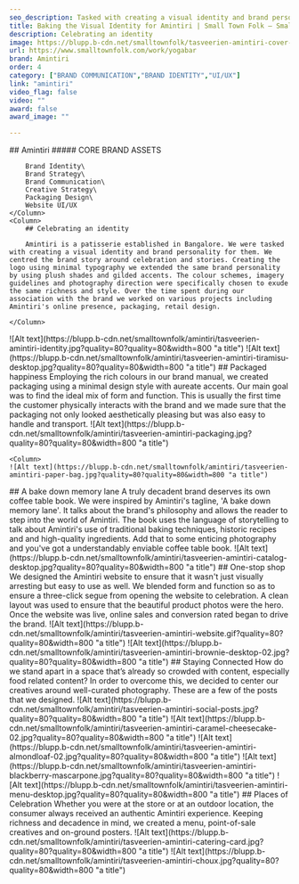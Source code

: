 ```yaml
---
seo_description: Tasked with creating a visual identity and brand personality for them, we spent time on various projects including Amintiri's online presence, packaging, retail design.
title: Baking the Visual Identity for Amintiri | Small Town Folk — Small Town Folk
description: Celebrating an identity 
image: https://blupp.b-cdn.net/smalltownfolk/tasveerien-amintiri-cover-03.jpg?quality=80
url: https://www.smalltownfolk.com/work/yogabar
brand: Amintiri 
order: 4
category: ["BRAND COMMUNICATION","BRAND IDENTITY","UI/UX"]
link: "amintiri"
video_flag: false
video: ""
award: false
award_image: ""

---
```


<Column2>
    <Column>
        ## Amintiri 
        ##### CORE BRAND ASSETS

        Brand Identity\
        Brand Strategy\
        Brand Communication\
        Creative Strategy\
        Packaging Design\
        Website UI/UX
    </Column>
    <Column>
        ## Celebrating an identity 
        
        Amintiri is a patisserie established in Bangalore. We were tasked with creating a visual identity and brand personality for them. We centred the brand story around celebration and stories. Creating the logo using minimal typography we extended the same brand personality by using plush shades and gilded accents. The colour schemes, imagery guidelines and photography direction were specifically chosen to exude the same richness and style. Over the time spent during our association with the brand we worked on various projects including Amintiri's online presence, packaging, retail design.

    </Column>
</Column2>

<Column>
    ![Alt text](https://blupp.b-cdn.net/smalltownfolk/amintiri/tasveerien-amintiri-identity.jpg?quality=80?quality=80&width=800 "a title")
</Column>

<Column>
    ![Alt text](https://blupp.b-cdn.net/smalltownfolk/amintiri/tasveerien-amintiri-tiramisu-desktop.jpg?quality=80?quality=80&width=800 "a title")
</Column>

<Column>
    ## Packaged happiness
    Employing the rich colours in our brand manual, we created packaging using a minimal design style with aureate accents. Our main goal was to find the ideal mix of form and function. This is usually the first time the customer physically interacts with the brand and we made sure that the packaging not only looked aesthetically pleasing but was also easy to handle and transport. 
</Column>

<Column2>
    <Column>
    ![Alt text](https://blupp.b-cdn.net/smalltownfolk/amintiri/tasveerien-amintiri-packaging.jpg?quality=80?quality=80&width=800 "a title")
    </Column>

    <Column>
    ![Alt text](https://blupp.b-cdn.net/smalltownfolk/amintiri/tasveerien-amintiri-paper-bag.jpg?quality=80?quality=80&width=800 "a title")
</Column>
</Column2>

<Column>
    ## A bake down memory lane
    A truly decadent brand deserves its own coffee table book. We were inspired by Amintiri's tagline, 'A bake down memory lane'. It talks about the brand's philosophy and allows the reader to step into the world of Amintiri. The book uses the language of storytelling to talk about Amintiri's use of traditional baking techniques, historic recipes and and high-quality ingredients. Add that to some enticing photography and you've got a understandably enviable coffee table book.
</Column>

<Column>
    ![Alt text](https://blupp.b-cdn.net/smalltownfolk/amintiri/tasveerien-amintiri-catalog-desktop.jpg?quality=80?quality=80&width=800 "a title")
</Column>

<Column>
    ## One-stop shop 
    We designed the Amintiri website to ensure that it wasn't just visually arresting but easy to use as well. We blended form and function so as to ensure a three-click segue from opening the website to celebration. A clean layout was used to ensure that the beautiful product photos were the hero. Once the website was live, online sales and conversion rated began to drive the brand.
</Column>

<Column>
    ![Alt text](https://blupp.b-cdn.net/smalltownfolk/amintiri/tasveerien-amintiri-website.gif?quality=80?quality=80&width=800 "a title")
</Column>

<Column>
    ![Alt text](https://blupp.b-cdn.net/smalltownfolk/amintiri/tasveerien-amintiri-brownie-desktop-02.jpg?quality=80?quality=80&width=800 "a title")
</Column>

<Column>
    ## Staying Connected  
    How do we stand apart in a space that’s already so crowded with content, especially food related content? In order to overcome this, we decided to center our creatives around well-curated photography. These are a few of the posts that we designed.
</Column>

<Column>
    ![Alt text](https://blupp.b-cdn.net/smalltownfolk/amintiri/tasveerien-amintiri-social-posts.jpg?quality=80?quality=80&width=800 "a title")
</Column>

<Column3>
    <Column>
    ![Alt text](https://blupp.b-cdn.net/smalltownfolk/amintiri/tasveerien-amintiri-caramel-cheesecake-02.jpg?quality=80?quality=80&width=800 "a title")
    </Column>
    <Column>
    ![Alt text](https://blupp.b-cdn.net/smalltownfolk/amintiri/tasveerien-amintiri-almondloaf-02.jpg?quality=80?quality=80&width=800 "a title")
    </Column>
    <Column>
    ![Alt text](https://blupp.b-cdn.net/smalltownfolk/amintiri/tasveerien-amintiri-blackberry-mascarpone.jpg?quality=80?quality=80&width=800 "a title")
    </Column>
</Column3>

<Column>
    ![Alt text](https://blupp.b-cdn.net/smalltownfolk/amintiri/tasveerien-amintiri-menu-desktop.jpg?quality=80?quality=80&width=800 "a title")
</Column>

<Column>
    ## Places of Celebration 
    Whether you were at the store or at an outdoor location, the consumer always received an authentic Amintiri experience. Keeping richness and decadence in mind, we created a menu, point-of-sale creatives and on-ground posters. 
</Column>

<Column2>
    <Column>
    ![Alt text](https://blupp.b-cdn.net/smalltownfolk/amintiri/tasveerien-amintiri-catering-card.jpg?quality=80?quality=80&width=800 "a title")
    </Column>
    <Column>
    ![Alt text](https://blupp.b-cdn.net/smalltownfolk/amintiri/tasveerien-amintiri-choux.jpg?quality=80?quality=80&width=800 "a title")
    </Column>
</Column2>
